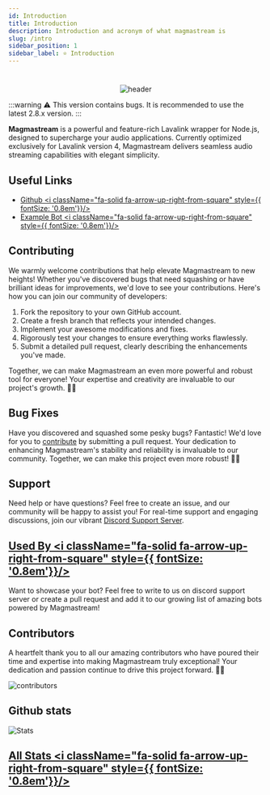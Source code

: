 ```yaml
---
id: Introduction
title: Introduction
description: Introduction and acronym of what magmastream is
slug: /intro
sidebar_position: 1
sidebar_label: ⭐ Introduction
---
```


#

<p align="center">
  <img src="https://capsule-render.vercel.app/api?type=waving&color=gradient&height=200&section=header&text=Magmastream&fontSize=80&fontAlignY=35&animation=twinkling&fontColor=gradient"  alt="header"/>
</p>

:::warning
⚠️ This version contains bugs. It is recommended to use the latest 2.8.x version.
:::

**Magmastream** is a powerful and feature-rich Lavalink wrapper for Node.js, designed to supercharge your audio applications. Currently optimized exclusively for Lavalink version 4, Magmastream delivers seamless audio streaming capabilities with elegant simplicity.

## Useful Links

- [Github <i className="fa-solid fa-arrow-up-right-from-square" style={{ fontSize: '0.8em'}}/>](https://github.com/magmastream-npm)
- [Example Bot <i className="fa-solid fa-arrow-up-right-from-square" style={{ fontSize: '0.8em'}}/>](https://github.com/Magmastream-NPM/magmastream_basics_bot)

## Contributing

We warmly welcome contributions that help elevate Magmastream to new heights! Whether you've discovered bugs that need squashing or have brilliant ideas for improvements, we'd love to see your contributions. Here's how you can join our community of developers:

1. Fork the repository to your own GitHub account.
2. Create a fresh branch that reflects your intended changes.
3. Implement your awesome modifications and fixes.
4. Rigorously test your changes to ensure everything works flawlessly.
5. Submit a detailed pull request, clearly describing the enhancements you've made.

Together, we can make Magmastream an even more powerful and robust tool for everyone! Your expertise and creativity are invaluable to our project's growth. 🚀✨

## Bug Fixes

Have you discovered and squashed some pesky bugs? Fantastic! We'd love for you to [contribute](#contributing) by submitting a pull request. Your dedication to enhancing Magmastream's stability and reliability is invaluable to our community. Together, we can make this project even more robust! 🐛✨

## Support
Need help or have questions? Feel free to create an issue, and our community will be happy to assist you!
For real-time support and engaging discussions, join our vibrant [Discord Support Server](https://discord.com/invite/HV59Z3zEjt).

## [Used By <i className="fa-solid fa-arrow-up-right-from-square" style={{ fontSize: '0.8em'}}/>](/usedby)

Want to showcase your bot? Feel free to write to us on discord support server or create a pull request and add it to our growing list of amazing bots powered by Magmastream!

## Contributors

A heartfelt thank you to all our amazing contributors who have poured their time and expertise into making Magmastream truly exceptional! Your dedication and passion continue to drive this project forward. 🚀✨

<img src="https://contributers.code-fy.tech/Magmastream-NPM?yousuck" alt="contributors"/>

## Github stats

![Stats](https://repobeats.axiom.co/api/embed/e46896cea6c7ad6648effe4d7868ffa3fef0151b.svg "Repobeats analytics image")

## [All Stats <i className="fa-solid fa-arrow-up-right-from-square" style={{ fontSize: '0.8em'}}/>](/statistics)
